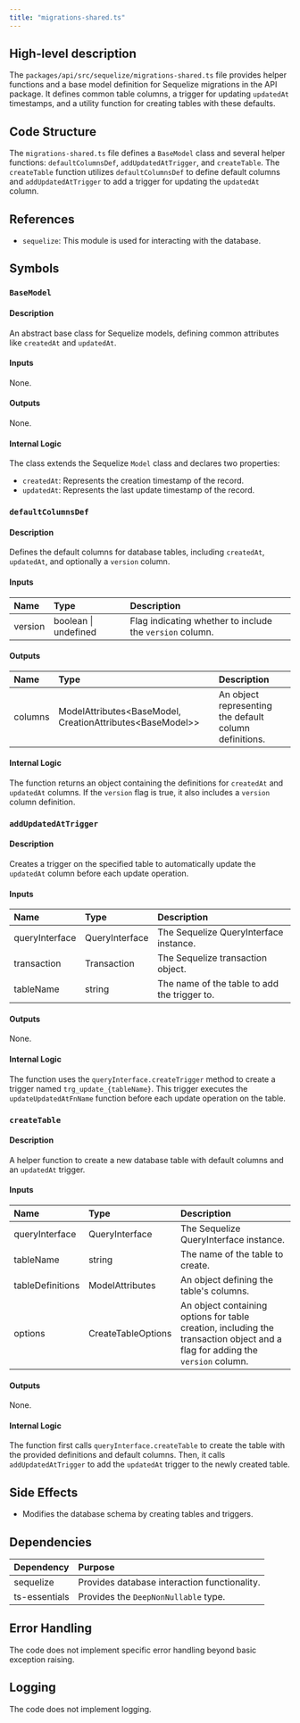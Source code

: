 ```yaml
---
title: "migrations-shared.ts"
---
```


## High-level description
The `packages/api/src/sequelize/migrations-shared.ts` file provides helper functions and a base model definition for Sequelize migrations in the API package. It defines common table columns, a trigger for updating `updatedAt` timestamps, and a utility function for creating tables with these defaults.

## Code Structure
The `migrations-shared.ts` file defines a `BaseModel` class and several helper functions: `defaultColumnsDef`, `addUpdatedAtTrigger`, and `createTable`. The `createTable` function utilizes `defaultColumnsDef` to define default columns and `addUpdatedAtTrigger` to add a trigger for updating the `updatedAt` column.

## References
- `sequelize`: This module is used for interacting with the database.

## Symbols

### `BaseModel`
#### Description
An abstract base class for Sequelize models, defining common attributes like `createdAt` and `updatedAt`.

#### Inputs
None.

#### Outputs
None.

#### Internal Logic
The class extends the Sequelize `Model` class and declares two properties:
- `createdAt`: Represents the creation timestamp of the record.
- `updatedAt`: Represents the last update timestamp of the record.

### `defaultColumnsDef`
#### Description
Defines the default columns for database tables, including `createdAt`, `updatedAt`, and optionally a `version` column.

#### Inputs
| Name | Type | Description |
|:-----|:-----|:------------|
| version | boolean \| undefined | Flag indicating whether to include the `version` column. |

#### Outputs
| Name | Type | Description |
|:-----|:-----|:------------|
| columns | ModelAttributes&lt;BaseModel, CreationAttributes&lt;BaseModel&gt;&gt; | An object representing the default column definitions. |

#### Internal Logic
The function returns an object containing the definitions for `createdAt` and `updatedAt` columns. If the `version` flag is true, it also includes a `version` column definition.

### `addUpdatedAtTrigger`
#### Description
Creates a trigger on the specified table to automatically update the `updatedAt` column before each update operation.

#### Inputs
| Name | Type | Description |
|:-----|:-----|:------------|
| queryInterface | QueryInterface | The Sequelize QueryInterface instance. |
| transaction | Transaction | The Sequelize transaction object. |
| tableName | string | The name of the table to add the trigger to. |

#### Outputs
None.

#### Internal Logic
The function uses the `queryInterface.createTrigger` method to create a trigger named `trg_update_{tableName}`. This trigger executes the `updateUpdatedAtFnName` function before each update operation on the table.

### `createTable`
#### Description
A helper function to create a new database table with default columns and an `updatedAt` trigger.

#### Inputs
| Name | Type | Description |
|:-----|:-----|:------------|
| queryInterface | QueryInterface | The Sequelize QueryInterface instance. |
| tableName | string | The name of the table to create. |
| tableDefinitions | ModelAttributes | An object defining the table's columns. |
| options | CreateTableOptions | An object containing options for table creation, including the transaction object and a flag for adding the `version` column. |

#### Outputs
None.

#### Internal Logic
The function first calls `queryInterface.createTable` to create the table with the provided definitions and default columns. Then, it calls `addUpdatedAtTrigger` to add the `updatedAt` trigger to the newly created table.

## Side Effects
- Modifies the database schema by creating tables and triggers.

## Dependencies
| Dependency | Purpose |
|:-----------|:--------|
| sequelize | Provides database interaction functionality. |
| ts-essentials | Provides the `DeepNonNullable` type. |

## Error Handling
The code does not implement specific error handling beyond basic exception raising.

## Logging
The code does not implement logging.
